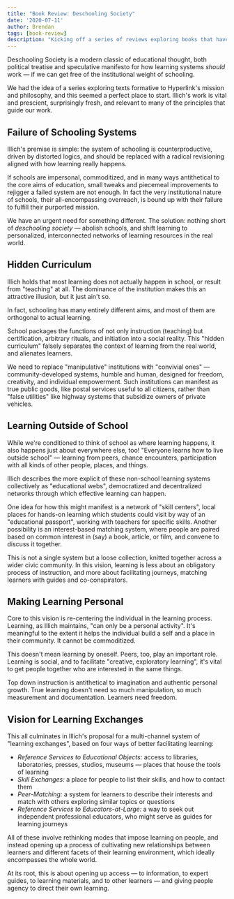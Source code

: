 ```yaml
---
title: "Book Review: Deschooling Society"
date: '2020-07-11'
author: Brendan
tags: [book-review]
description: "Kicking off a series of reviews exploring books that have influenced our thinking on learning and pedagogy, with Ivan Illich's classic manifesto for new learning systems."
---
```



Deschooling Society is a modern classic of educational thought, both political treatise and speculative manifesto for how learning systems *should* work — if we can get free of the institutional weight of schooling.

We had the idea of a series exploring texts formative to Hyperlink's mission and philosophy, and this seemed a perfect place to start. Illich's work is vital and prescient, surprisingly fresh, and relevant to many of the principles that guide our work.

## Failure of Schooling Systems

Illich's premise is simple: the system of schooling is counterproductive, driven by distorted logics, and should be replaced with a radical revisioning aligned with how learning really happens.

If schools are impersonal, commoditized, and in many ways antithetical to the core aims of education, small tweaks and piecemeal improvements to rejigger a failed system are not enough. In fact the very institutional nature of schools, their all-encompassing overreach, is bound up with their failure to fulfill their purported mission.

We have an urgent need for something different. The solution: nothing short of *deschooling society* — abolish schools, and shift learning to personalized, interconnected networks of learning resources in the real world.

## Hidden Curriculum 

Illich holds that most learning does not actually happen in school, or result from "teaching" at all. The dominance of the institution makes this an attractive illusion, but it just ain't so.

In fact, schooling has many entirely different aims, and most of them are orthogonal to actual learning.

School packages the functions of not only instruction (teaching) but certification, arbitrary rituals, and initiation into a social reality. This "hidden curriculum" falsely separates the context of learning from the real world, and alienates learners.

We need to replace "manipulative" institutions with "convivial ones" — community-developed systems, humble and human, designed for freedom, creativity, and individual empowerment. Such institutions can manifest as true public goods, like postal services useful to all citizens, rather than "false utilities" like highway systems that subsidize owners of private vehicles.

## Learning Outside of School

While we're conditioned to think of school as where learning happens, it also
happens just about everywhere else, too! "Everyone learns how to live outside
school" — learning from peers, chance encounters, participation with all kinds
of other people, places, and things.

Illich describes the more explicit of these non-school learning systems collectively as "educational webs", democratized and decentralized networks through which effective learning can happen.

One idea for how this might manifest is a network of "skill centers", local places for hands-on learning which students could visit by way of an "educational passport", working with teachers for specific skills. Another possibility is an interest-based matching system, where people are paired based on common interest in (say) a book, article, or film, and convene to discuss it together.

This is not a single system but a loose collection, knitted together across a wider civic community. In this vision, learning is less about an obligatory process of instruction, and more about facilitating journeys, matching learners with guides and co-conspirators.

## Making Learning Personal

Core to this vision is re-centering the individual in the learning process. Learning, as Illich maintains, "can only be a personal activity". It's meaningful to the extent it helps the individual build a self and a place in their community. It cannot be commoditized.

This doesn't mean learning by oneself. Peers, too, play an important role. Learning is social, and to facilitate "creative, exploratory learning", it's vital to get people together who are interested in the same things.

Top down instruction is antithetical to imagination and authentic personal growth. True learning doesn't need so much manipulation, so much measurement and documentation. Learners need freedom.

## Vision for Learning Exchanges

This all culminates in Illich's proposal for a multi-channel system of "learning exchanges", based on four  ways of better facilitating learning:

- *Reference Services to Educational Objects:* access to libraries, laboratories, presses, studios, museums — places that house the tools of learning
- *Skill Exchanges:* a place for people to list their skills, and how to contact them
- *Peer-Matching:* a system for learners to describe their interests and match with others exploring similar topics or questions
- *Reference Services to Educators-at-Large:* a way to seek out independent professional educators, who might serve as guides for learning journeys

All of these involve rethinking modes that impose learning on people, and instead opening up a process of cultivating new relationships between learners and different facets of their learning environment, which ideally encompasses the whole world.

At its root, this is about opening up access — to information, to expert guides, to learning materials, and to other learners — and giving people agency to direct their own learning.
